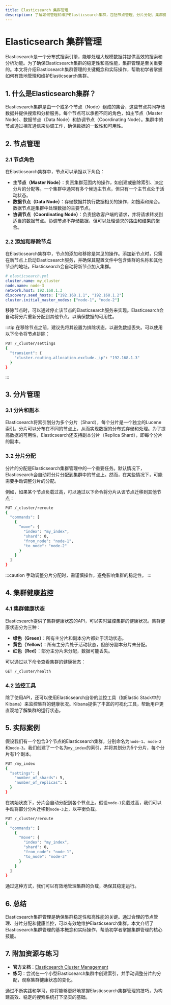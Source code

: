 ```yaml
---
title: Elasticsearch 集群管理
description: 了解如何管理和维护Elasticsearch集群，包括节点管理、分片分配、集群健康监控等关键概念。
---
```


# Elasticsearch 集群管理

Elasticsearch是一个分布式搜索引擎，能够处理大规模数据并提供高效的搜索和分析功能。为了确保Elasticsearch集群的稳定性和高性能，集群管理是至关重要的。本文将介绍Elasticsearch集群管理的关键概念和实际操作，帮助初学者掌握如何有效地管理和维护Elasticsearch集群。

## 1. 什么是Elasticsearch集群？

Elasticsearch集群是由一个或多个节点（Node）组成的集合，这些节点共同存储数据并提供搜索和分析服务。每个节点可以承担不同的角色，如主节点（Master Node）、数据节点（Data Node）和协调节点（Coordinating Node）。集群中的节点通过相互通信来协调工作，确保数据的一致性和可用性。

## 2. 节点管理

### 2.1 节点角色

在Elasticsearch集群中，节点可以承担以下角色：

- **主节点（Master Node）**：负责集群范围内的操作，如创建或删除索引、决定分片的分配等。一个集群中通常有多个候选主节点，但只有一个主节点处于活动状态。
- **数据节点（Data Node）**：存储数据并执行数据相关的操作，如搜索和聚合。数据节点是集群中处理数据的主要节点。
- **协调节点（Coordinating Node）**：负责接收客户端的请求，并将请求转发到适当的数据节点。协调节点不存储数据，但可以处理请求的路由和结果的聚合。

### 2.2 添加和移除节点

在Elasticsearch集群中，节点的添加和移除是常见的操作。添加新节点时，只需在新节点上启动Elasticsearch服务，并确保其配置文件中包含集群的名称和其他节点的地址。Elasticsearch会自动将新节点加入集群。

```yaml
# elasticsearch.yml
cluster.name: my_cluster
node.name: node-3
network.host: 192.168.1.3
discovery.seed_hosts: ["192.168.1.1", "192.168.1.2"]
cluster.initial_master_nodes: ["node-1", "node-2"]
```

移除节点时，可以通过停止该节点的Elasticsearch服务来实现。Elasticsearch会自动将分片重新分配到其他节点，以确保数据的可用性。

:::tip
在移除节点之前，建议先将其设置为排除状态，以避免数据丢失。可以使用以下命令将节点排除：
```bash
PUT /_cluster/settings
{
  "transient": {
    "cluster.routing.allocation.exclude._ip": "192.168.1.3"
  }
}
```
:::

## 3. 分片管理

### 3.1 分片和副本

Elasticsearch将索引划分为多个分片（Shard），每个分片是一个独立的Lucene索引。分片可以分布在不同的节点上，从而实现数据的分布式存储和处理。为了提高数据的可用性，Elasticsearch还支持副本分片（Replica Shard），即每个分片的副本。

### 3.2 分片分配

分片的分配是Elasticsearch集群管理中的一个重要任务。默认情况下，Elasticsearch会自动将分片分配到集群中的节点上。然而，在某些情况下，可能需要手动调整分片的分配。

例如，如果某个节点负载过高，可以通过以下命令将分片从该节点迁移到其他节点：

```bash
PUT /_cluster/reroute
{
  "commands": [
    {
      "move": {
        "index": "my_index",
        "shard": 0,
        "from_node": "node-1",
        "to_node": "node-2"
      }
    }
  ]
}
```

:::caution
手动调整分片分配时，需谨慎操作，避免影响集群的稳定性。
:::

## 4. 集群健康监控

### 4.1 集群健康状态

Elasticsearch提供了集群健康状态的API，可以实时监控集群的健康状况。集群健康状态分为三种：

- **绿色（Green）**：所有主分片和副本分片都处于活动状态。
- **黄色（Yellow）**：所有主分片处于活动状态，但部分副本分片未分配。
- **红色（Red）**：部分主分片未分配，数据可能丢失。

可以通过以下命令查看集群的健康状态：

```bash
GET /_cluster/health
```

### 4.2 监控工具

除了使用API，还可以使用Elasticsearch自带的监控工具（如Elastic Stack中的Kibana）来监控集群的健康状况。Kibana提供了丰富的可视化工具，帮助用户更直观地了解集群的运行状态。

## 5. 实际案例

假设我们有一个包含3个节点的Elasticsearch集群，分别命名为`node-1`、`node-2`和`node-3`。我们创建了一个名为`my_index`的索引，并将其划分为5个分片，每个分片有1个副本。

```bash
PUT /my_index
{
  "settings": {
    "number_of_shards": 5,
    "number_of_replicas": 1
  }
}
```

在初始状态下，分片会自动分配到各个节点上。假设`node-1`负载过高，我们可以手动将部分分片迁移到`node-3`上，以平衡负载。

```bash
PUT /_cluster/reroute
{
  "commands": [
    {
      "move": {
        "index": "my_index",
        "shard": 0,
        "from_node": "node-1",
        "to_node": "node-3"
      }
    }
  ]
}
```

通过这种方式，我们可以有效地管理集群的负载，确保其稳定运行。

## 6. 总结

Elasticsearch集群管理是确保集群稳定性和高性能的关键。通过合理的节点管理、分片分配和健康监控，可以有效地维护Elasticsearch集群。本文介绍了Elasticsearch集群管理的基本概念和实际操作，帮助初学者掌握集群管理的核心技能。

## 7. 附加资源与练习

- **官方文档**：[Elasticsearch Cluster Management](https://www.elastic.co/guide/en/elasticsearch/reference/current/cluster-management.html)
- **练习**：尝试在一个小型Elasticsearch集群中创建索引，并手动调整分片的分配，观察集群健康状态的变化。

通过不断实践和学习，你将能够更好地掌握Elasticsearch集群管理的技巧，为构建高效、稳定的搜索系统打下坚实的基础。